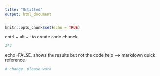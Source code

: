 ```yaml
---
title: "Untitled"
output: html_document
---
```


```r
knitr::opts_chunk$set(echo = TRUE)
```

cntrl + alt + i to create code chunck
```r
3*3

```
echo=FALSE, shows the results but not the code
help --> markdown quick reference 
```r
# change  please work
```

